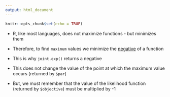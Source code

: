 ```yaml
---
output: html_document
---
```


```r
knitr::opts_chunk$set(echo = TRUE)
```

- R, like most languages, does not maximize functions - but <red>minimizes</red> them

- Therefore, to find `maximum` values we minimize the <u>negative</u> of a function

- <focus>This is why `joint.exp()` returns a negative<focus>

- This does not change the value of the point at which the maximum value occurs (returned by `$par`)

- But, we must remember that the value of the likelihood function (returned by `$objective`) must be multiplied by -1


